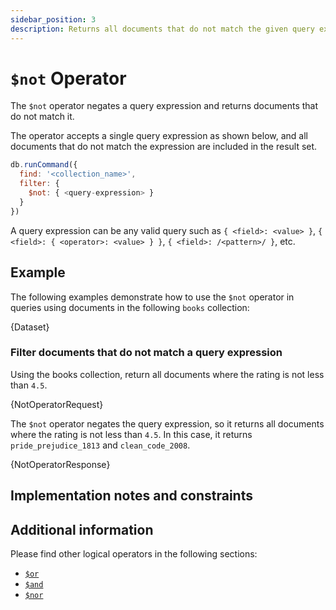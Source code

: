 ```yaml
---
sidebar_position: 3
description: Returns all documents that do not match the given query expression.
---
```


# `$not` Operator


The `$not` operator negates a query expression and returns documents that do not match it.

The operator accepts a single query expression as shown below, and all documents that do not match the expression are included in the result set.

```js
db.runCommand({
  find: '<collection_name>',
  filter: {
    $not: { <query-expression> }
  }
})
```

A query expression can be any valid query such as `{ <field>: <value> }`, `{ <field>: { <operator>: <value> } }`, `{ <field>: /<pattern>/ }`, etc.

## Example

The following examples demonstrate how to use the `$not` operator in queries using documents in the following `books` collection:

<!-- markdownlint-disable MD033 -->

<CodeBlock language="js">{Dataset}</CodeBlock>

### Filter documents that do not match a query expression

Using the books collection, return all documents where the rating is not less than `4.5`.

<CodeBlock language="js">{NotOperatorRequest}</CodeBlock>

The `$not` operator negates the query expression, so it returns all documents where the rating is not less than `4.5`.
In this case, it returns `pride_prejudice_1813` and `clean_code_2008`.

<CodeBlock language="js">{NotOperatorResponse}</CodeBlock>

## Implementation notes and constraints

## Additional information

Please find other logical operators in the following sections:

- [`$or`](./or.mdx)
- [`$and`](./and.mdx)
- [`$nor`](./nor.mdx)

<!-- markdownlint-enable MD033 -->
